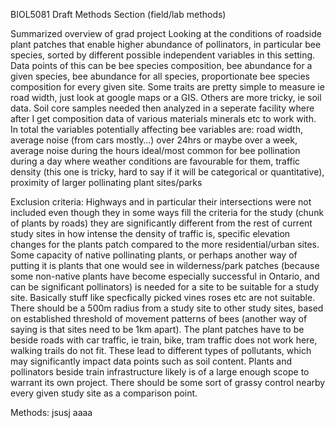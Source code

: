 BIOL5081 Draft Methods Section (field/lab methods)

Summarized overview of grad project
	Looking at the conditions of roadside plant patches that enable higher 
	abundance of pollinators, in particular bee species, sorted by different
	possible independent variables in this setting. Data points of this can be
	bee species composition, bee abundance for a given species, bee abundance
	for all species, proportionate bee species composition for every given site.
		Some traits are pretty simple to measure ie road width, just look at 
		google maps or a GIS.
		Others are more tricky, ie soil data. Soil core samples needed then
		analyzed in a seperate facility where after I get composition data of
		various materials minerals etc to work with.
		In total the variables potentially affecting bee variables are: road
		width, average noise (from cars mostly...) over 24hrs or maybe over a
		week, average noise during the hours ideal/most common for bee
		pollination during a day where weather conditions are favourable for
		them, traffic density (this one is tricky, hard to say if it will be
		categorical or quantitative), proximity of larger pollinating plant
		sites/parks

Exclusion criteria:
	Highways and in particular their intersections were not included even though
	they in some ways fill the criteria for the study (chunk of plants by roads)
	they are significantly different from the rest of current study sites in how
	intense the density of traffic is, specific elevation changes for the plants
	patch compared to the more residential/urban sites.
	Some capacity of native pollinating plants, or perhaps another way of
	putting it is plants that one would see in wilderness/park patches (because
	some non-native plants have become especially successful in Ontario, and can
	be significant pollinators) is needed for a site to be suitable for a study
	site. Basically stuff like specfically picked vines roses etc are not 
	suitable.
	There should be a 500m radius from a study site to other study sites, based
	on established threshold of movement patterns of bees (another way of
	saying is that sites need to be 1km apart).
	The plant patches have to be beside roads with car traffic, ie train, bike,
	tram traffic does not work here, walking trails do not fit. These lead to
	different types of pollutants, which may significantly impact data points
	such as soil content. Plants and pollinators beside train infrastructure
	likely is of a large enough scope to warrant its own project.
	There should be some sort of grassy control nearby every given study site as
	a comparison point.
	

Methods:
	jsusj
aaaa
